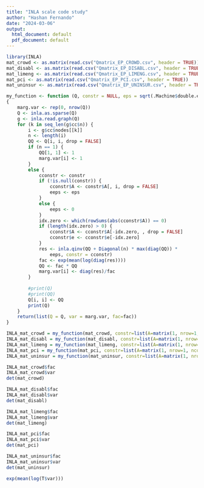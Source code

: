```yaml
---
title: "INLA scale code study"
author: "Hashan Fernando"
date: "2024-03-06"
output:
  html_document: default
  pdf_document: default
---
```


```r
library(INLA)   
mat_crowd <- as.matrix(read.csv("Qmatrix_EP_CROWD.csv", header = TRUE))
mat_disabl <- as.matrix(read.csv("Qmatrix_EP_DISABL.csv", header = TRUE))
mat_limeng <- as.matrix(read.csv("Qmatrix_EP_LIMENG.csv", header = TRUE))
mat_pci <- as.matrix(read.csv("Qmatrix_EP_PCI.csv", header = TRUE))
mat_uninsur <- as.matrix(read.csv("Qmatrix_EP_UNINSUR.csv", header = TRUE))

```


```r
my_function <- function (Q, constr = NULL, eps = sqrt(.Machine$double.eps)) 
{
    marg.var <- rep(0, nrow(Q))
    Q <- inla.as.sparse(Q)
    g <- inla.read.graph(Q)
    for (k in seq_len(g$cc$n)) {
        i <- g$cc$nodes[[k]]
        n <- length(i)
        QQ <- Q[i, i, drop = FALSE]
        if (n == 1) {
            QQ[1, 1] <- 1
            marg.var[i] <- 1
        }
        else {
            cconstr <- constr
            if (!is.null(constr)) {
                cconstr$A <- constr$A[, i, drop = FALSE]
                eeps <- eps
            }
            else {
                eeps <- 0
            }
            idx.zero <- which(rowSums(abs(cconstr$A)) == 0)
            if (length(idx.zero) > 0) {
                cconstr$A <- cconstr$A[-idx.zero, , drop = FALSE]
                cconstr$e <- cconstr$e[-idx.zero]
            }
            res <- inla.qinv(QQ + Diagonal(n) * max(diag(QQ)) * 
                eeps, constr = cconstr)
            fac <- exp(mean(log(diag(res))))
            QQ <- fac * QQ
            marg.var[i] <- diag(res)/fac
        }
        
        #print(Q)
        #print(QQ)
        Q[i, i] <- QQ
        print(Q)
    }
    return(list(Q = Q, var = marg.var, fac=fac))
}
```

```r
INLA_mat_crowd = my_function(mat_crowd, constr=list(A=matrix(1, nrow=1, ncol=12),e=0))
INLA_mat_disabl = my_function(mat_disabl, constr=list(A=matrix(1, nrow=1, ncol=11),e=0))
INLA_mat_limeng = my_function(mat_limeng, constr=list(A=matrix(1, nrow=1, ncol=16),e=0))
INLA_mat_pci = my_function(mat_pci, constr=list(A=matrix(1, nrow=1, ncol=10),e=0))
INLA_mat_uninsur = my_function(mat_uninsur, constr=list(A=matrix(1, nrow=1, ncol=8),e=0))

```
```r
INLA_mat_crowd$fac
INLA_mat_crowd$var
det(mat_crowd)
```
```r
INLA_mat_disabl$fac
INLA_mat_disabl$var
det(mat_disabl)
```

```r
INLA_mat_limeng$fac
INLA_mat_limeng$var
det(mat_limeng)
```

```r
INLA_mat_pci$fac
INLA_mat_pci$var
det(mat_pci)
```

```r
INLA_mat_uninsur$fac
INLA_mat_uninsur$var
det(mat_uninsur)

```



```r
exp(mean(log(T$var)))
```
